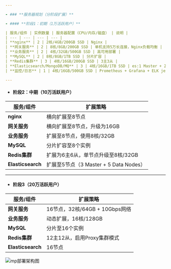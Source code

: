 ```yaml
---

- ### **服务器规划（分阶段扩展）**

- #### **阶段1：初期（1万活跃用户）**

| 服务/组件 | 实例数量 | 服务器配置（CPU/内存/磁盘） | 说明 |
| --- | --- | --- | --- |
| **nginx** | 2 | 2核/4GB/200GB SSD | Nginx |
| **网关服务** | 2 | 8核/8GB/200GB SSD | 单机支持5万长连接，Nginx负载均衡 |
| **业务服务** | 2 | 4核/32GB/500GB SSD | 高可用部署 |
| **MySQL** | 2 | 8核/8GB/1TB SSD | 分片扩容 |
| **Redis集群** | 3 | 4核/16GB/200GB SSD | 3主3从 |
| **Elasticsearch/MongoDB/MQ** | 3 | 4核/16GB/1TB SSD | es:1 Master + 2 Data Nodes MongoDB:副本集 MQ预留 |
| **监控/日志** | 1 | 4核/16GB/500GB SSD | Prometheus + Grafana + ELK jenkins gitlab |

---
```


- #### **阶段2：中期（10万活跃用户）**

| 服务/组件 | 扩展策略 |
| --- | --- |
| **nginx** | 横向扩展至8节点 |
| **网关服务** | 横向扩展至8节点，升级为16GB |
| **业务服务** | 扩展至8节点，使用8核/32GB |
| **MySQL** | 分片扩容至8个实例 |
| **Redis集群** | 扩展为6主6从，单节点升级至8核/32GB |
| **Elasticsearch** | 扩展至5节点（3 Master + 5 Data Nodes） |

---

- #### **阶段3（20万活跃用户）**

| 服务/组件 | 扩展策略 |
| --- | --- |
| **网关服务** | 16节点，32核/64GB + 10Gbps网络 |
| **业务服务** | 动态扩展，16核/128GB |
| **MySQL** | 分片至16个实例 |
| **Redis集群** | 12主12从，启用Proxy集群模式 |
| **Elasticsearch** | 16节点 |

<Frame>
  <img src="/images/mp-deploy.png" alt="mp部署架构图" />
</Frame>